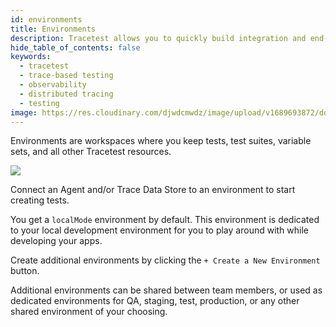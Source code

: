 ```yaml
---
id: environments
title: Environments
description: Tracetest allows you to quickly build integration and end-to-end tests, powered by your OpenTelemetry traces.
hide_table_of_contents: false
keywords:
  - tracetest
  - trace-based testing
  - observability
  - distributed tracing
  - testing
image: https://res.cloudinary.com/djwdcmwdz/image/upload/v1689693872/docs/Blog_Thumbnail_28_ugy2yy.png
---
```


Environments are workspaces where you keep tests, test suites, variable sets, and all other Tracetest resources.

![](https://res.cloudinary.com/djwdcmwdz/image/upload/v1697028288/docs/app.tracetest.io_organizations_ttorg_7e8e767d64dbdb25_environments_ttenv_a39dc7d303f25454_settings_iebfhs.png)

Connect an Agent and/or Trace Data Store to an environment to start creating tests.

You get a `localMode` environment by default. This environment is dedicated to your local development environment for you to play around with while developing your apps.

Create additional environments by clicking the `+ Create a New Environment` button.

Additional environments can be shared between team members, or used as dedicated environments for QA, staging, test, production, or any other shared environment of your choosing.
